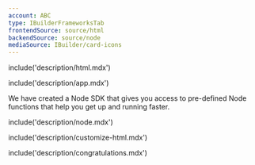 ```yaml
---
account: ABC
type: IBuilderFrameworksTab
frontendSource: source/html
backendSource: source/node
mediaSource: IBuilder/card-icons
---
```


<IBuilderStep name="Step 1: Set up Frames" />

include('description/html.mdx')

<IBuilderStep name="Step 2: Create form functionality" />

include('description/app.mdx')

<IBuilderStep name="Step 3: Set up the server (server side)" />

We have created a Node SDK that gives you access to pre-defined Node functions that help you get up and running faster.

include('description/node.mdx')

<IBuilderStep name="Step 4: Customize Frames (optional)" />

include('description/customize-html.mdx')

<IBuilderStep name="Congratulations" />

include('description/congratulations.mdx')

<IBuilderFormPreview />
